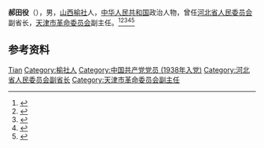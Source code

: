 '''郝田役'''（{{bd|1919年||1989年|}}），男，[[山西|山西]][[榆社|榆社]]人，[[中华人民共和国|中华人民共和国]]政治人物，曾任[[河北省人民委员会|河北省人民委员会]]副省长，[[天津市革命委员会|天津市革命委员会]]副主任。<ref>{{cite book|title=中囯人名大辞典·当代人物卷|author=廖盖隆等编|year=1990|publisher=上海辞书出版社|location=上海|page=}}</ref><ref>{{cite book|title=中囯人名大辞典·现任党政军领导人物卷|author=廖盖隆等编|year=1990|publisher=上海辞书出版社|location=上海|page=}}</ref><ref>{{Cite book|title=中国共产党人名大辞典|author=盛平主编|publisher=中国国际广播出版社|year=1991|isbn=|location=北京|pages=}}</ref><ref>{{Cite book|title=中国共产党名人录|author=于俊道主编|publisher=四川人民出版社|year=1997|isbn=|location=成都|pages=}}</ref><ref>{{Cite book|title=中华人民共和国职官志|author=何虎生, 李耀东, 向常福主编|publisher=中国社会出版社|year=2003|isbn=9787800883934|location=北京|pages=}}</ref>

== 参考资料 ==
{{reflist}}

{{中国人物小作品}}

{{Authority control}}
{{DEFAULTSORT:Hao郝}}
[[Category:郝姓|Tian]]
[[Category:榆社人|Category:榆社人]]
[[Category:中国共产党党员_(1938年入党)|Category:中国共产党党员 (1938年入党)]]
[[Category:河北省人民委员会副省长|Category:河北省人民委员会副省长]]
[[Category:天津市革命委员会副主任|Category:天津市革命委员会副主任]]